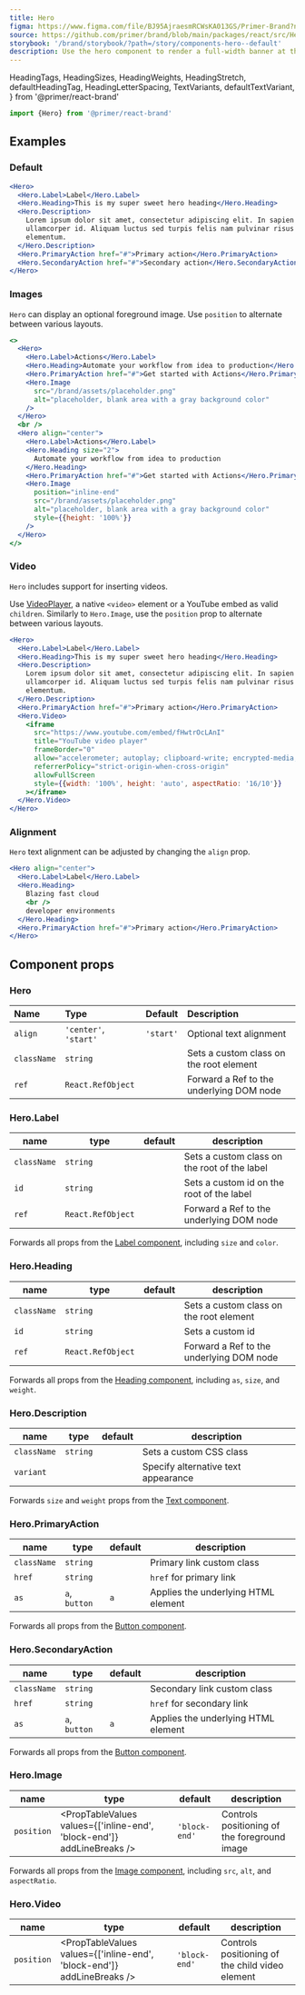 ```yaml
---
title: Hero
figma: https://www.figma.com/file/BJ95AjraesmRCWsKA013GS/Primer-Brand?node-id=431%3A8481
source: https://github.com/primer/brand/blob/main/packages/react/src/Hero/Hero.tsx
storybook: '/brand/storybook/?path=/story/components-hero--default'
description: Use the hero component to render a full-width banner at the top of a page.
---
```



  HeadingTags,
  HeadingSizes,
  HeadingWeights,
  HeadingStretch,
  defaultHeadingTag,
  HeadingLetterSpacing,
  TextVariants,
  defaultTextVariant,
} from '@primer/react-brand'

```js
import {Hero} from '@primer/react-brand'
```

## Examples

### Default

```jsx live
<Hero>
  <Hero.Label>Label</Hero.Label>
  <Hero.Heading>This is my super sweet hero heading</Hero.Heading>
  <Hero.Description>
    Lorem ipsum dolor sit amet, consectetur adipiscing elit. In sapien sit
    ullamcorper id. Aliquam luctus sed turpis felis nam pulvinar risus
    elementum.
  </Hero.Description>
  <Hero.PrimaryAction href="#">Primary action</Hero.PrimaryAction>
  <Hero.SecondaryAction href="#">Secondary action</Hero.SecondaryAction>
</Hero>
```

### Images

`Hero` can display an optional foreground image. Use `position` to alternate between various layouts.

```jsx live
<>
  <Hero>
    <Hero.Label>Actions</Hero.Label>
    <Hero.Heading>Automate your workflow from idea to production</Hero.Heading>
    <Hero.PrimaryAction href="#">Get started with Actions</Hero.PrimaryAction>
    <Hero.Image
      src="/brand/assets/placeholder.png"
      alt="placeholder, blank area with a gray background color"
    />
  </Hero>
  <br />
  <Hero align="center">
    <Hero.Label>Actions</Hero.Label>
    <Hero.Heading size="2">
      Automate your workflow from idea to production
    </Hero.Heading>
    <Hero.PrimaryAction href="#">Get started with Actions</Hero.PrimaryAction>
    <Hero.Image
      position="inline-end"
      src="/brand/assets/placeholder.png"
      alt="placeholder, blank area with a gray background color"
      style={{height: '100%'}}
    />
  </Hero>
</>
```

### Video

`Hero` includes support for inserting videos.

Use [VideoPlayer](/components/VideoPlayer), a native `<video>` element or a YouTube embed as valid `children`. Similarly to `Hero.Image`, use the `position` prop to alternate between various layouts.

```jsx live
<Hero>
  <Hero.Label>Label</Hero.Label>
  <Hero.Heading>This is my super sweet hero heading</Hero.Heading>
  <Hero.Description>
    Lorem ipsum dolor sit amet, consectetur adipiscing elit. In sapien sit
    ullamcorper id. Aliquam luctus sed turpis felis nam pulvinar risus
    elementum.
  </Hero.Description>
  <Hero.PrimaryAction href="#">Primary action</Hero.PrimaryAction>
  <Hero.Video>
    <iframe
      src="https://www.youtube.com/embed/fHwtrOcLAnI"
      title="YouTube video player"
      frameBorder="0"
      allow="accelerometer; autoplay; clipboard-write; encrypted-media; gyroscope; picture-in-picture; web-share"
      referrerPolicy="strict-origin-when-cross-origin"
      allowFullScreen
      style={{width: '100%', height: 'auto', aspectRatio: '16/10'}}
    ></iframe>
  </Hero.Video>
</Hero>
```

### Alignment

`Hero` text alignment can be adjusted by changing the `align` prop.

```jsx live
<Hero align="center">
  <Hero.Label>Label</Hero.Label>
  <Hero.Heading>
    Blazing fast cloud
    <br />
    developer environments
  </Hero.Heading>
  <Hero.PrimaryAction href="#">Primary action</Hero.PrimaryAction>
</Hero>
```

## Component props

### Hero

| Name        | Type                  |  Default  | Description                              |
| :---------- | :-------------------- | :-------: | :--------------------------------------- |
| `align`     | `'center'`, `'start'` | `'start'` | Optional text alignment                  |
| `className` | `string`              |           | Sets a custom class on the root element  |
| `ref`       | `React.RefObject`     |           | Forward a Ref to the underlying DOM node |

### Hero.Label

| name        | type              | default | description                                  |
| ----------- | ----------------- | ------- | -------------------------------------------- |
| `className` | `string`          |         | Sets a custom class on the root of the label |
| `id`        | `string`          |         | Sets a custom id on the root of the label    |
| `ref`       | `React.RefObject` |         | Forward a Ref to the underlying DOM node     |

Forwards all props from the [Label component](/components/Label), including `size` and `color`.

### Hero.Heading

| name        | type              | default | description                              |
| ----------- | ----------------- | ------- | ---------------------------------------- |
| `className` | `string`          |         | Sets a custom class on the root element  |
| `id`        | `string`          |         | Sets a custom id                         |
| `ref`       | `React.RefObject` |         | Forward a Ref to the underlying DOM node |

Forwards all props from the [Heading component](/components/Heading), including `as`, `size`, and `weight`.

### Hero.Description

| name        | type                                                    | default                                           | description                         |
| ----------- | ------------------------------------------------------- | ------------------------------------------------- | ----------------------------------- |
| `className` | `string`                                                |                                                   | Sets a custom CSS class             |
| `variant`   | <PropTableValues values={TextVariants} addLineBreaks /> | <PropTableValues values={[defaultTextVariant]} /> | Specify alternative text appearance |

Forwards `size` and `weight` props from the [Text component](/components/Text).

### Hero.PrimaryAction

| name        | type          | default | description                         |
| ----------- | ------------- | ------- | ----------------------------------- |
| `className` | `string`      |         | Primary link custom class           |
| `href`      | `string`      |         | `href` for primary link             |
| `as`        | `a`, `button` | `a`     | Applies the underlying HTML element |

Forwards all props from the [Button component](/components/Button).

### Hero.SecondaryAction

| name        | type          | default | description                         |
| ----------- | ------------- | ------- | ----------------------------------- |
| `className` | `string`      |         | Secondary link custom class         |
| `href`      | `string`      |         | `href` for secondary link           |
| `as`        | `a`, `button` | `a`     | Applies the underlying HTML element |

Forwards all props from the [Button component](/components/Button).

### Hero.Image

| name       | type                                                                   | default       | description                                  |
| ---------- | ---------------------------------------------------------------------- | ------------- | -------------------------------------------- |
| `position` | <PropTableValues values={['inline-end', 'block-end']} addLineBreaks /> | `'block-end'` | Controls positioning of the foreground image |

Forwards all props from the [Image component](/components/Image), including `src`, `alt`, and `aspectRatio`.

### Hero.Video

| name       | type                                                                   | default       | description                                     |
| ---------- | ---------------------------------------------------------------------- | ------------- | ----------------------------------------------- |
| `position` | <PropTableValues values={['inline-end', 'block-end']} addLineBreaks /> | `'block-end'` | Controls positioning of the child video element |
